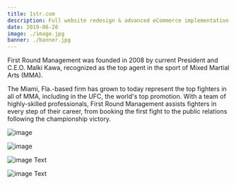```yaml
---
title: 1str.com
description: Full website redesign & advanced eCommerce implementation for Full-Service athletes career management agency, FRM
date: 2019-06-28
image: ./image.jpg
banner: ./banner.jpg
---
```


First Round Management was founded in 2008 by current President and C.E.O. Malki Kawa, recognized as the top agent in the sport of Mixed Martial Arts (MMA).

The Miami, Fla.-based firm has grown to today represent the top fighters in all of MMA, including in the UFC, the world's top promotion. With a team of highly-skilled professionals, First Round Management assists fighters in every step of their career, from booking the first fight to the public relations following the championship victory.

<Row>
<Col>

![image](./b1.jpg)

</Col>
<Col>

![image](./b2.jpg)

</Col>
</Row>


<Row>
<Col>

![image](./l2.jpg)
Text

</Col>
<Col>

![image](./l1.jpg)
Text

</Col>
</Row>
